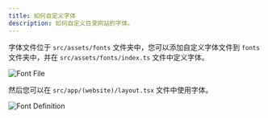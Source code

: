 ```yaml
---
title: 如何自定义字体
description: 如何自定义目录网站的字体。
---
```


字体文件位于 `src/assets/fonts` 文件夹中，您可以添加自定义字体文件到 `fonts` 文件夹中，并在 `src/assets/fonts/index.ts` 文件中定义字体。

![Font File](../../../../assets/images/guide-font-file.png)

然后您可以在 `src/app/(website)/layout.tsx` 文件中使用字体。

![Font Definition](../../../../assets/images/guide-font-layout.png)
